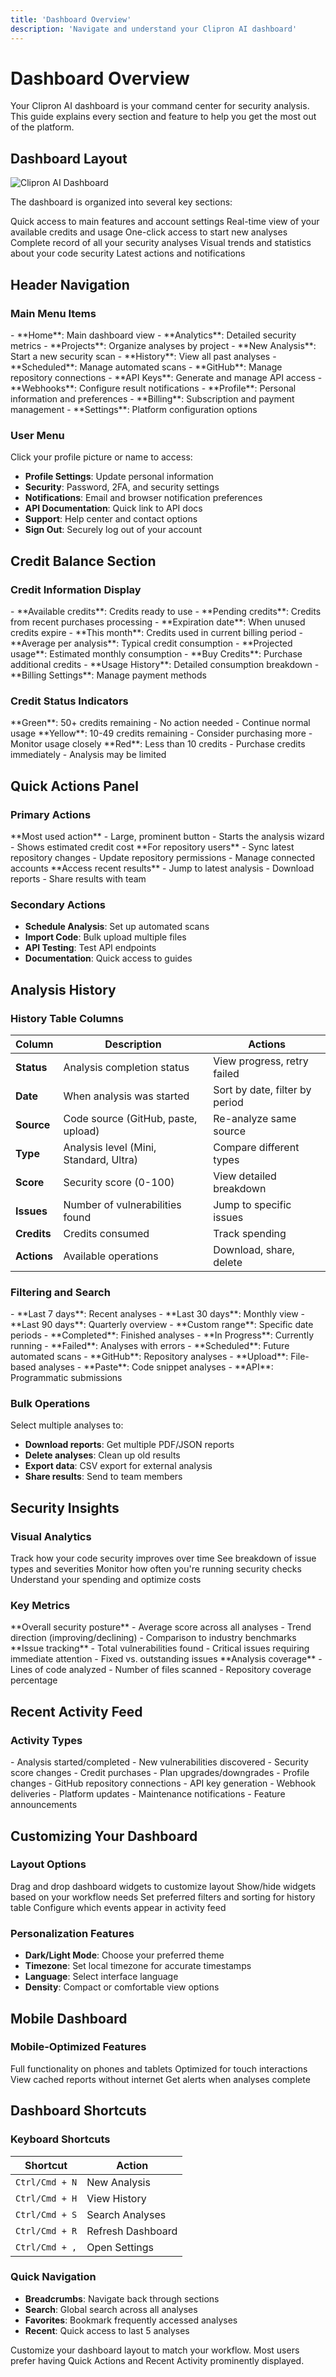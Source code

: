 ```yaml
---
title: 'Dashboard Overview'
description: 'Navigate and understand your Clipron AI dashboard'
---
```


# Dashboard Overview

Your Clipron AI dashboard is your command center for security analysis. This guide explains every section and feature to help you get the most out of the platform.

## Dashboard Layout

<img src="/images/dashboard-overview.png" alt="Clipron AI Dashboard" />

The dashboard is organized into several key sections:

<CardGroup cols={2}>
  <Card title="Header Navigation" icon="navigation">
    Quick access to main features and account settings
  </Card>
  <Card title="Credit Balance" icon="coins">
    Real-time view of your available credits and usage
  </Card>
  <Card title="Quick Actions" icon="zap">
    One-click access to start new analyses
  </Card>
  <Card title="Analysis History" icon="history">
    Complete record of all your security analyses
  </Card>
  <Card title="Security Insights" icon="chart-line">
    Visual trends and statistics about your code security
  </Card>
  <Card title="Recent Activity" icon="clock">
    Latest actions and notifications
  </Card>
</CardGroup>

## Header Navigation

### Main Menu Items

<Tabs>
  <Tab title="Dashboard">
    - **Home**: Main dashboard view
    - **Analytics**: Detailed security metrics
    - **Projects**: Organize analyses by project
  </Tab>
  
  <Tab title="Analysis">
    - **New Analysis**: Start a new security scan
    - **History**: View all past analyses
    - **Scheduled**: Manage automated scans
  </Tab>
  
  <Tab title="Integrations">
    - **GitHub**: Manage repository connections
    - **API Keys**: Generate and manage API access
    - **Webhooks**: Configure result notifications
  </Tab>
  
  <Tab title="Account">
    - **Profile**: Personal information and preferences
    - **Billing**: Subscription and payment management
    - **Settings**: Platform configuration options
  </Tab>
</Tabs>

### User Menu

Click your profile picture or name to access:

- **Profile Settings**: Update personal information
- **Security**: Password, 2FA, and security settings
- **Notifications**: Email and browser notification preferences
- **API Documentation**: Quick link to API docs
- **Support**: Help center and contact options
- **Sign Out**: Securely log out of your account

## Credit Balance Section

### Credit Information Display

<AccordionGroup>
  <Accordion title="Current Balance">
    - **Available credits**: Credits ready to use
    - **Pending credits**: Credits from recent purchases processing
    - **Expiration date**: When unused credits expire
  </Accordion>
  
  <Accordion title="Usage Statistics">
    - **This month**: Credits used in current billing period
    - **Average per analysis**: Typical credit consumption
    - **Projected usage**: Estimated monthly consumption
  </Accordion>
  
  <Accordion title="Quick Actions">
    - **Buy Credits**: Purchase additional credits
    - **Usage History**: Detailed consumption breakdown
    - **Billing Settings**: Manage payment methods
  </Accordion>
</AccordionGroup>

### Credit Status Indicators

<CardGroup cols={3}>
  <Card title="Healthy" icon="check-circle">
    **Green**: 50+ credits remaining
    - No action needed
    - Continue normal usage
  </Card>
  <Card title="Low" icon="exclamation-triangle">
    **Yellow**: 10-49 credits remaining
    - Consider purchasing more
    - Monitor usage closely
  </Card>
  <Card title="Critical" icon="x-circle">
    **Red**: Less than 10 credits
    - Purchase credits immediately
    - Analysis may be limited
  </Card>
</CardGroup>

## Quick Actions Panel

### Primary Actions

<Steps>
  <Step title="New Analysis">
    **Most used action**
    - Large, prominent button
    - Starts the analysis wizard
    - Shows estimated credit cost
  </Step>
  
  <Step title="GitHub Sync">
    **For repository users**
    - Sync latest repository changes
    - Update repository permissions
    - Manage connected accounts
  </Step>
  
  <Step title="View Reports">
    **Access recent results**
    - Jump to latest analysis
    - Download reports
    - Share results with team
  </Step>
</Steps>

### Secondary Actions

- **Schedule Analysis**: Set up automated scans
- **Import Code**: Bulk upload multiple files
- **API Testing**: Test API endpoints
- **Documentation**: Quick access to guides

## Analysis History

### History Table Columns

| Column | Description | Actions |
|--------|-------------|---------|
| **Status** | Analysis completion status | View progress, retry failed |
| **Date** | When analysis was started | Sort by date, filter by period |
| **Source** | Code source (GitHub, paste, upload) | Re-analyze same source |
| **Type** | Analysis level (Mini, Standard, Ultra) | Compare different types |
| **Score** | Security score (0-100) | View detailed breakdown |
| **Issues** | Number of vulnerabilities found | Jump to specific issues |
| **Credits** | Credits consumed | Track spending |
| **Actions** | Available operations | Download, share, delete |

### Filtering and Search

<Tabs>
  <Tab title="Time Filters">
    - **Last 7 days**: Recent analyses
    - **Last 30 days**: Monthly view
    - **Last 90 days**: Quarterly overview
    - **Custom range**: Specific date periods
  </Tab>
  
  <Tab title="Status Filters">
    - **Completed**: Finished analyses
    - **In Progress**: Currently running
    - **Failed**: Analyses with errors
    - **Scheduled**: Future automated scans
  </Tab>
  
  <Tab title="Source Filters">
    - **GitHub**: Repository analyses
    - **Upload**: File-based analyses
    - **Paste**: Code snippet analyses
    - **API**: Programmatic submissions
  </Tab>
</Tabs>

### Bulk Operations

Select multiple analyses to:
- **Download reports**: Get multiple PDF/JSON reports
- **Delete analyses**: Clean up old results
- **Export data**: CSV export for external analysis
- **Share results**: Send to team members

## Security Insights

### Visual Analytics

<CardGroup cols={2}>
  <Card title="Security Score Trends" icon="chart-line">
    Track how your code security improves over time
  </Card>
  <Card title="Vulnerability Distribution" icon="chart-pie">
    See breakdown of issue types and severities
  </Card>
  <Card title="Analysis Frequency" icon="chart-bar">
    Monitor how often you're running security checks
  </Card>
  <Card title="Credit Usage Patterns" icon="chart-area">
    Understand your spending and optimize costs
  </Card>
</CardGroup>

### Key Metrics

<AccordionGroup>
  <Accordion title="Security Health Score">
    **Overall security posture**
    - Average score across all analyses
    - Trend direction (improving/declining)
    - Comparison to industry benchmarks
  </Accordion>
  
  <Accordion title="Vulnerability Metrics">
    **Issue tracking**
    - Total vulnerabilities found
    - Critical issues requiring immediate attention
    - Fixed vs. outstanding issues
  </Accordion>
  
  <Accordion title="Coverage Metrics">
    **Analysis coverage**
    - Lines of code analyzed
    - Number of files scanned
    - Repository coverage percentage
  </Accordion>
</AccordionGroup>

## Recent Activity Feed

### Activity Types

<Tabs>
  <Tab title="Analysis Events">
    - Analysis started/completed
    - New vulnerabilities discovered
    - Security score changes
  </Tab>
  
  <Tab title="Account Events">
    - Credit purchases
    - Plan upgrades/downgrades
    - Profile changes
  </Tab>
  
  <Tab title="Integration Events">
    - GitHub repository connections
    - API key generation
    - Webhook deliveries
  </Tab>
  
  <Tab title="System Events">
    - Platform updates
    - Maintenance notifications
    - Feature announcements
  </Tab>
</Tabs>

## Customizing Your Dashboard

### Layout Options

<Steps>
  <Step title="Widget Arrangement">
    Drag and drop dashboard widgets to customize layout
  </Step>
  
  <Step title="Widget Visibility">
    Show/hide widgets based on your workflow needs
  </Step>
  
  <Step title="Default Views">
    Set preferred filters and sorting for history table
  </Step>
  
  <Step title="Notification Settings">
    Configure which events appear in activity feed
  </Step>
</Steps>

### Personalization Features

- **Dark/Light Mode**: Choose your preferred theme
- **Timezone**: Set local timezone for accurate timestamps
- **Language**: Select interface language
- **Density**: Compact or comfortable view options

## Mobile Dashboard

### Mobile-Optimized Features

<CardGroup cols={2}>
  <Card title="Responsive Design" icon="mobile">
    Full functionality on phones and tablets
  </Card>
  <Card title="Touch Navigation" icon="hand">
    Optimized for touch interactions
  </Card>
  <Card title="Offline Viewing" icon="wifi-off">
    View cached reports without internet
  </Card>
  <Card title="Push Notifications" icon="bell">
    Get alerts when analyses complete
  </Card>
</CardGroup>

## Dashboard Shortcuts

### Keyboard Shortcuts

| Shortcut | Action |
|----------|--------|
| `Ctrl/Cmd + N` | New Analysis |
| `Ctrl/Cmd + H` | View History |
| `Ctrl/Cmd + S` | Search Analyses |
| `Ctrl/Cmd + R` | Refresh Dashboard |
| `Ctrl/Cmd + ,` | Open Settings |

### Quick Navigation

- **Breadcrumbs**: Navigate back through sections
- **Search**: Global search across all analyses
- **Favorites**: Bookmark frequently accessed analyses
- **Recent**: Quick access to last 5 analyses

<Tip>
  Customize your dashboard layout to match your workflow. Most users prefer having Quick Actions and Recent Activity prominently displayed.
</Tip>
